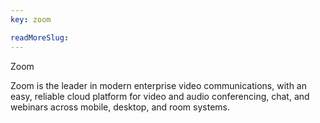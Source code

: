 ```yaml
---
key: zoom

readMoreSlug: 
---
```


Zoom

Zoom is the leader in modern enterprise video communications, with an easy, reliable cloud platform for video and audio conferencing, chat, and webinars across mobile, desktop, and room systems.